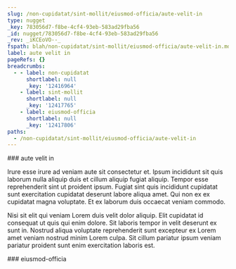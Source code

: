 ```yaml
---
slug: /non-cupidatat/sint-mollit/eiusmod-officia/aute-velit-in
type: nugget
_key: 783056d7-f8be-4cf4-93eb-583ad29fba56
_id: nugget/783056d7-f8be-4cf4-93eb-583ad29fba56
_rev: _iKCEoVO--_
fspath: blah/non-cupidatat/sint-mollit/eiusmod-officia/aute-velit-in.md
label: aute velit in
pageRefs: {}
breadcrumbs:
  - - label: non-cupidatat
      shortlabel: null
      _key: '12416964'
    - label: sint-mollit
      shortlabel: null
      _key: '12417765'
    - label: eiusmod-officia
      shortlabel: null
      _key: '12417806'
paths:
  - /non-cupidatat/sint-mollit/eiusmod-officia/aute-velit-in
---
```


<NuggetArea>
<Nugget slug="/non-cupidatat/sint-mollit/eiusmod-officia/aute-velit-in" type="nugget" _key="783056d7-f8be-4cf4-93eb-583ad29fba56" _id="nugget/783056d7-f8be-4cf4-93eb-583ad29fba56" _rev="_iKCEoVO--_" fspath="blah/non-cupidatat/sint-mollit/eiusmod-officia/aute-velit-in.md" label="aute velit in" paths="/non-cupidatat/sint-mollit/eiusmod-officia/aute-velit-in">
<NuggetBody>
### aute velit in

Irure esse irure ad veniam aute sit consectetur et. Ipsum incididunt sit quis laborum nulla aliquip duis et cillum aliquip fugiat aliquip. Tempor esse reprehenderit sint ut proident ipsum. Fugiat sint quis incididunt cupidatat sunt exercitation cupidatat deserunt labore aliqua amet. Qui non ex ex cupidatat magna voluptate. Et ex laborum duis occaecat veniam commodo.

Nisi sit elit qui veniam Lorem duis velit dolor aliquip. Elit cupidatat id consequat ut quis qui enim dolore. Sit laboris tempor in velit deserunt ex sunt in. Nostrud aliqua voluptate reprehenderit sunt excepteur ex Lorem amet veniam nostrud minim Lorem culpa. Sit cillum pariatur ipsum veniam pariatur proident sunt enim exercitation laboris est.

</NuggetBody>
<Breadcrumbs>
<Crumbs>
<Crumb _key="12416964" label="non-cupidatat" /><Crumb _key="12417765" label="sint-mollit" /><Crumb _key="12417806" label="eiusmod-officia" />
</Crumbs>
</Breadcrumbs>
</Nugget>

<NuggetsInbound>
</NuggetsInbound>
<NuggetsOutbound>
</NuggetsOutbound>
</NuggetArea>
<PassagesInbound>
<Passage direction="inbound" type="passage" _key="12417806" _id="passage/12417806" _rev="_iKCEoVO---" label="eiusmod-officia" passage="eiusmod-officia" fspath="blah/non-cupidatat/sint-mollit/eiusmod-officia" paths="/non-cupidatat/sint-mollit/eiusmod-officia" slug="/non-cupidatat/sint-mollit/eiusmod-officia">
<NuggetBody>
### eiusmod-officia

</NuggetBody>
<Breadcrumbs>
<Crumbs>
<Crumb _key="12416964" label="non-cupidatat" /><Crumb _key="12417765" label="sint-mollit" />
</Crumbs>
</Breadcrumbs>
</Passage>

</PassagesInbound>
<PassagesOutbound>
</PassagesOutbound>